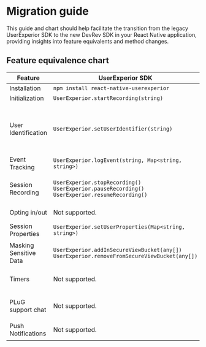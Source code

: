 # Migration guide

This guide and chart should help facilitate the transition from the legacy UserExperior SDK to the new DevRev SDK in your React Native application, providing insights into feature equivalents and method changes.

## Feature equivalence chart
| Feature | UserExperior SDK | DevRev SDK |
|-|-|-|
| Installation | `npm install react-native-userexperior` | `npm install @devrev/sdk-react-native` |
| Initialization | `UserExperior.startRecording(string)` | `DevRev.configure(appID: string)` |
| User Identification | `UserExperior.setUserIdentifier(string)` | `DevRev.identifyAnonymousUser(userID: string)`<br /> `DevRev.identifyUnverifiedUser(identity: Identity)`<br /> `DevRev.updateUser(identity: Identity)`<br /> `DevRev.identifyVerifiedUser(userID: string, sessionToken: string)`<br /> `DevRev.logout(deviceID: string)` |
| Event Tracking | `UserExperior.logEvent(string, Map<string, string>)` | `DevRev.trackEvent(name: string, properties?: { [key: string]: string })` |
| Session Recording | `UserExperior.stopRecording()`<br />`UserExperior.pauseRecording()`<br />`UserExperior.resumeRecording()` | `DevRev.startRecording()`<br />`DevRev.stopRecording()`<br />`DevRev.pauseRecording()`<br />`DevRev.resumeRecording()`<br />`DevRev.processAllOnDemandSessions()` |
| Opting in/out | Not supported. | `DevRev.stopAllMonitoring()`<br /> `DevRev.resumeAllMonitoring()` |
| Session Properties | `UserExperior.setUserProperties(Map<string, string>)` | `DevRev.addSessionProperties(properties: { [key: string]: string })`<br /> `DevRev.clearSessionProperties()` |
| Masking Sensitive Data | `UserExperior.addInSecureViewBucket(any[])`<br />`UserExperior.removeFromSecureViewBucket(any[])` | `DevRev.markSensitiveViews(tags: any[])`<br />`DevRev.unmarkSensitiveViews(tags: any[])` |
| Timers | Not supported. | `DevRev.startTimer(name: string, properties: { [key: string]: string })`<br /> `DevRev.endTimer(name: string, properties: { [key: string]: string })` |
| PLuG support chat | Not supported. | `DevRev.showSupport()`<br /> `DevRev.createSupportConversation()`<br /> `DevRev.setShouldDismissModalsOnOpenLink()`<br /> `DevRev.setInAppLinkHandler()` |
| Push Notifications | Not supported. | `DevRev.registerDeviceToken()`<br /> `DevRev.unregisterDevice(deviceID: string)`<br /> `DevRev.processPushNotification()` |
